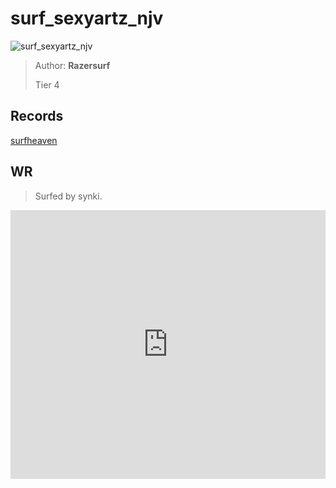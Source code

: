 
# surf_sexyartz_njv

![surf_sexyartz_njv](https://raw.githubusercontent.com/Sayt123/SurfMapPics/Maps-and-bonuses/csgo/surf_sexyartz_njv.jpg)

> Author: **Razersurf**
>
> Tier 4

## Records

[surfheaven](https://surfheaven.eu/map/surf_sexyartz_njv)

## WR

> Surfed by synki.

<iframe
width="100%"
height="430"
src="https://www.youtube.com/embed/1iVUKPC774s"
frameborder="0"
allow="accelerometer; autoplay; clipboard-write; encrypted-media; gyroscope; picture-in-picture"
allowFullScreen
/>

```md

[Surf Timer] - synki finished in 01:27:68 (WR -00:01:22). Improving by 00:20:15
[Surf Timer] - synki beat the map record! Rank: 1/624

Previous WR holder: Caff


```
                